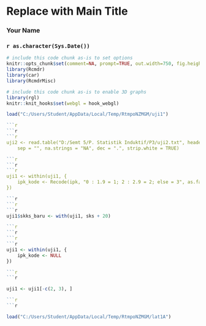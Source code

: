 <!-- R Commander Markdown Template -->

Replace with Main Title
=======================

### Your Name

### `r as.character(Sys.Date())`

```r
# include this code chunk as-is to set options
knitr::opts_chunk$set(comment=NA, prompt=TRUE, out.width=750, fig.height=8, fig.width=8)
library(Rcmdr)
library(car)
library(RcmdrMisc)
```


```r
# include this code chunk as-is to enable 3D graphs
library(rgl)
knitr::knit_hooks$set(webgl = hook_webgl)
```

```r
load("C:/Users/Student/AppData/Local/Temp/RtmpoNZMGM/uji1")
```

```r

```r

```r

```r
uji2 <- read.table("D:/Semt 5/P. Statistik Induktif/P3/uji2.txt", header = TRUE, 
    sep = "", na.strings = "NA", dec = ".", strip.white = TRUE)
```

```r

```r

```r

```r
uji1 <- within(uji1, {
    ipk_kode <- Recode(ipk, "0 : 1.9 = 1; 2 : 2.9 = 2; else = 3", as.factor = TRUE)
})

```r

```r

```r
uji1$skks_baru <- with(uji1, sks + 20)

```r

```r

```r

```r
uji1 <- within(uji1, {
    ipk_kode <- NULL
})

```r

```r

```

```r
uji1 <- uji1[-c(2, 3), ]

```r

```r

```

```r
load("C:/Users/Student/AppData/Local/Temp/RtmpoNZMGM/lat1A")
```

